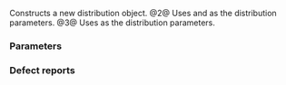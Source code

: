 {{cpp/numeric/random/lognormal_distribution/title|lognormal_distribution}}
{{cpp/numeric/random/lognormal_distribution/navbar}}
{{dcl begin}}
{{dcl|num=1|since=c++11|1=
lognormal_distribution() : lognormal_distribution(0.0) {}
}}
{{dcl|num=2|since=c++11|1=
explicit lognormal_distribution( RealType m, RealType s = 1.0 );
}}
{{dcl|num=3|since=c++11|1=
explicit lognormal_distribution( const param_type&amp; params );
}}
{{dcl end}}

Constructs a new distribution object.
@2@ Uses {{c|m}} and {{c|s}} as the distribution parameters.
@3@ Uses {{c|params}} as the distribution parameters.

===Parameters===
{{par begin}}
{{par|m|the ''m'' distribution parameter (log-scale)}}
{{par|s|the ''s'' distribution parameter (shape)}}
{{par|params|the distribution parameter set}}
{{par end}}

=== Defect reports ===
{{dr list begin}}
{{dr list item|paper=P0935R0|std=C++11|before=default constructor was explicit|after=made implicit}}
{{dr list end}}

{{langlinks|de|es|fr|it|ja|pt|ru|zh}}